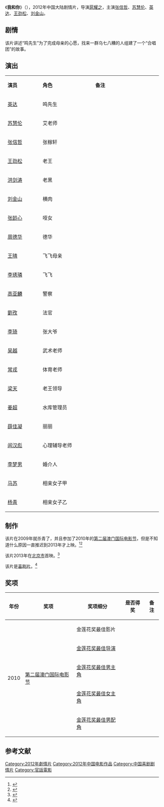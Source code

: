 {{Otheruses|subject=2012年中国大陆电影《我和你》|other=其他同名条目|我和你}}
{{电影信息框
| 片名     = 我和你
| 电影原名 = ''{{lang|en|You and Me}}''
| 图像     = You and Me poster.jpg
| 图像说明 = 海报
| 导演     = [[扈耀之|扈耀之]]
| 监制     = 
| 制片     = 任杰
| 编剧     = 
| 剧本     = 
| 原著     = 
| 主演     = [[张信哲|张信哲]]<br>[[苏慧伦|苏慧伦]]<br>[[英达|英达]]<br>[[王劲松|王劲松]]<br>[[刘金山|刘金山]]
| 主题曲   = 
| 片头曲   = 
| 片尾曲   = 
| 配乐     = 
| 摄影     = 罗攀
| 剪辑     = 
| 制片商   = [[北京电影学院|北京电影学院]]<br>[[青年电影制片厂|青年电影制片厂]]<br>北京凤翔嘉和国际影视文化传播有限公司<br>北京碧水源科技股份有限公司<br>北京天龙源温泉旅游发展有限公司<br>北京首都机场股份有限公司<br>北京小汤山疗养院<br>[[北京工商大学|北京工商大学]]
| 发行商   = 华夏电影发行有限公司
| 上映日期 =2012年3月15日（中国大陆）
| 片长     = 90分钟
| 产地     = {{CHNML}}
| 语言     = 普通话
| 预算     = 
| 票房     = 
| 前集     = 
| 续集     = 
}}
《'''我和你'''》（{{lang-en|''You and Me''}}），2012年中国大陆剧情片，导演[[扈耀之|扈耀之]]，主演[[张信哲|张信哲]]、[[苏慧伦|苏慧伦]]、[[英达|英达]]、[[王劲松|王劲松]]、[[刘金山|刘金山]]。

== 剧情 ==
该片讲述“鸣先生”为了完成母亲的心愿，找来一群乌七八糟的人组建了一个“合唱团”的故事。

== 演出 ==
{|class="wikitable" width="23%"
|- style="background:cornflowerblue; color:white" align=center
|style="width:5%"|'''演员'''||style="width:8%"|'''角色'''||style="width:10%"|'''备注'''
|-
| [[英达|英达]] || 鸣先生 || 
|-
| [[苏慧伦|苏慧伦]] || 艾老师 || 
|- 
| [[张信哲|张信哲]] || 张稼轩 || 
|- 
| [[王劲松|王劲松]] || 老王 || 
|-
| [[洪剑涛|洪剑涛]] || 老黑 || 
|-
| [[刘金山|刘金山]] || 横肉 || 
|- 
| [[张龄心|张龄心]] || 哑女 || 
|- 
| [[周德华|周德华]] || 德华 || 
|-
| [[王晴|王晴]] || 飞飞母亲 || 
|-
| [[李琇璘|李琇璘]] || 飞飞 || 
|-
| [[高亚麟|高亚麟]] || 警察 || 
|-
| [[劉孜|劉孜]] || 法官 || 
|-
| [[李琦|李琦]] || 张大爷 || 
|-
| [[吴越|吴越]] || 武术老师 || 
|-
| [[常戎|常戎]] || 体育老师 || 
|-
| [[梁天_(北京)|梁天]] || 老王领导 || 
|-
| [[姜超|姜超]] || 水库管理员 || 
|-
| [[薛佳凝|薛佳凝]] || 丽丽 || 
|-
| [[闾汉彪|闾汉彪]] || 心理辅导老师 || 
|-
| [[李梦男|李梦男]] || 婚介人 || 
|-
| [[马苏|马苏]] || 相亲女子甲 || 
|-
| [[杨青|杨青]] || 相亲女子乙 || 
|}

== 制作 ==
该片在2009年就杀青了，并且参加了2010年的[[第二届澳门国际电影节|第二届澳门国际电影节]]，但是不知道什么原因一直推迟到2013年才上映。<ref>{{cite web |url=http://ent.qq.com/a/20090827/000361.htm |title=张信哲搭档内地笑星 电影《我和你》瞄准贺岁档 |date=2009-08-27|accessdate=2014-03-15 |work=腾讯网}}</ref><ref>{{cite web |url=http://gb.cri.cn/27564/2009/07/02/2445s2551858.htm |title=电影《我和你》即将杀青 张信哲出演跑调歌手 |date=2009-07-02 |accessdate=2014-03-15 |work=国际在线 |archive-date=2016-03-04 |archive-url=https://web.archive.org/web/20160304115504/http://gb.cri.cn/27564/2009/07/02/2445s2551858.htm |dead-url=no }}</ref>

该片2013年在[[北京市|北京市]]首映。<ref>{{cite web |url=http://tv.people.com.cn/GB/79889/17401176.html |title=影片《我和你》在京首映 张信哲苏慧伦颠覆形象 |date=2012-05-06 |accessdate=2014-03-15 |work=人民网 |archive-date=2016-03-04 |archive-url=https://web.archive.org/web/20160304073802/http://tv.people.com.cn/GB/79889/17401176.html |dead-url=no }}</ref>

该片是[[喜剧片|喜剧片]]。<ref>{{cite web |url=http://www.m1905.com/news/20120316/503618.shtml |title=张信哲首演喜剧《我和你》 情歌王子曝唱歌跑调 |date=2012-03-16 |accessdate=2014-03-15 |work=1905 |archive-date=2013-04-25 |archive-url=https://web.archive.org/web/20130425212617/http://www.m1905.com/news/20120316/503618.shtml |dead-url=no }}</ref>

== 奖项 ==
{| class="wikitable"
|-
! 年份 !! 奖项 !! 奖项细分 !! 是否得奖 !! 备注
|-
|rowspan="5" | 2010 ||  rowspan="5" | [[第二届澳门国际电影节|第二届澳门国际电影节]]  || 金莲花奖最佳影片 || {{nom}} ||  
|- 
| [[金莲花奖最佳导演|金莲花奖最佳导演]] || {{nom}} ||   
|- 
| [[金莲花奖最佳男主角|金莲花奖最佳男主角]] || {{nom}} ||   
|- 
| [[金莲花奖最佳女主角|金莲花奖最佳女主角]] || {{nom}} ||   
|- 
| [[金莲花奖最佳男配角|金莲花奖最佳男配角]] || {{Won}} ||   
|}

==参考文献==
{{reflist}}

{{DEFAULTSORT:Wo我}}
[[Category:2012年劇情片|Category:2012年劇情片]]
[[Category:2012年中国电影作品|Category:2012年中国电影作品]]
[[Category:中国喜剧剧情片|Category:中国喜剧剧情片]]
[[Category:官話電影|Category:官話電影]]